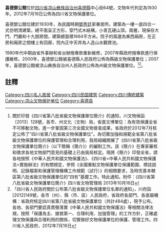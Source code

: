 {{msg:四川省文物保護單位
|名稱 = 喜德鄧公館
|編號 = 483
|圖片 = 
|級別 = S8
|分類 = 
|時代 = 1930年
|地点 = [[四川省|四川省]][[凉山彝族自治州|凉山彝族自治州]][[喜德縣|喜德縣]]
|坐標 =
|登錄 = 2012年7月16日
}}
'''喜德鄧公館'''位於[[四川省|四川省]][[凉山彝族自治州|凉山彝族自治州]][[喜德縣|喜德縣]]中心街64號，文物年代判定為1930年。2012年7月16日公佈為四川省文物保護單位。

喜德鄧公館位建於1930年，為民國時期[[鄧秀廷|鄧秀廷]]家眷居所。建築為一樓一底四合一式仿明清建築，總平面呈正方形，穿鬥式木結構，小青瓦硬山頂，兩層，現保存大門、門廳和十九間房間，建築總面積1664平方米。院子的兩邊為東西廂房，在正房和廂房之間樓上有回廊，院內正中天井為人造山水觀賞池。

1980年代中期由省外事辦和省台辦撥專款重新維修，2007年縣政府撥專款進行保護維修。2000年，喜德鄧公館被喜德縣人民政府公佈為縣級文物保護單位；2007年，喜德鄧公館被涼山彝族自治州人民政府公佈為州級文物保護單位。<ref>關於印發《四川省第八批省級文物保護單位簡介》的通知，川文物保函〔2013〕128號，各市、州文化（文物）局，省直文博單位：為有效保護全省不可移動文物，進一步鞏固第三次全國文物普查成果，省政府於2012年7月核定公佈了“四川省第八批省級文物保護單位”。為切實加強和規範全省第八批省級文物保護單位的保護管理和合理利用，我局組織開展了《四川省第八批省級文物保護單位簡介》（以下簡稱《簡介》）的編制工作。該《簡介》在專家審核和徵求各地文物部門意見的基礎上已由我局核定。現將《簡介》印發全省，請各地按照《中華人民共和國文物保護法》、《四川省<中華人民共和國文物保護法>實施辦法》的有關規定，參照《全國重點文物保護單位保護範圍、標誌說明、記錄檔案和保護管理機構工作規範（試行）》的相關要求，及時完善本轄區第八批省級文物保護單位的“四有”基礎工作。特此通知。附件：《四川省第八批省級文物保護單位簡介》四川省文物管理局  2013年10月16日</ref><ref>  「四川省人民政府關於公布第八批省級文物保護單位名單的通知」，川府函[2012]149號，各市（州）、縣（市、區）人民政府，省政府各部門、各直屬機構：省政府核定四川省第八批省級文物保護單位（共計484處），現予公布。各地、各部門要認真貫徹落實《中華人民共和國文物保護法》等相關法律法規，按照「保護為主、搶救第一、合理利用、加強管理」的工作方針，正確處理文物保護與合理利用的關係，切實做好文物保護單位的保護、管理工作。四川省人民政府，2012年7月16日</ref>。
==註釋==
{{Reflist|2}}

[[Category:四川名人故居|Category:四川名人故居]]
[[Category:四川民国建筑|Category:四川民国建筑]]
[[Category:四川傳統建築|Category:四川傳統建築]]
[[Category:凉山文物保护单位|Category:凉山文物保护单位]]
[[Category:喜德县|Category:喜德县]]